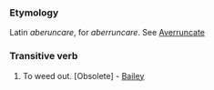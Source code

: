 ===Etymology===
Latin ''aberuncare'', for ''aberruncare''. See [[Averruncate]]
===Transitive verb===
#To weed out. [Obsolete] - [[Bailey]]